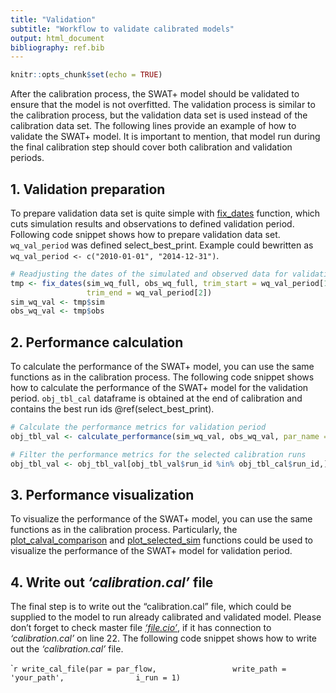 ```yaml
---
title: "Validation"
subtitle: "Workflow to validate calibrated models"
output: html_document
bibliography: ref.bib
---
```


```r
knitr::opts_chunk$set(echo = TRUE)
```

After the calibration process, the SWAT+ model should be validated to ensure that the model is not overfitted. The validation process is similar to the calibration process, but the validation data set is used instead of the calibration data set. The following lines provide an example of how to validate the SWAT+ model. It is important to mention, that model run during the final calibration step should cover both calibration and validation periods. 

## 1. Validation preparation {#val_step1}

To prepare validation data set is quite simple with [fix_dates](../reference/fix_dates.html) function, which cuts simulation results and observations to defined validation period. Following code snippet shows how to prepare validation data set. `wq_val_period` was defined select_best_print. Example could bewritten as `wq_val_period <- c("2010-01-01", "2014-12-31")`.


```r
# Readjusting the dates of the simulated and observed data for validation period
tmp <- fix_dates(sim_wq_full, obs_wq_full, trim_start = wq_val_period[1], 
                 trim_end = wq_val_period[2])
sim_wq_val <- tmp$sim
obs_wq_val <- tmp$obs
```

## 2. Performance calculation {#val_step2}

To calculate the performance of the SWAT+ model, you can use the same functions as in the calibration process. The following code snippet shows how to calculate the performance of the SWAT+ model for the validation period. `obj_tbl_cal` dataframe is obtained at the end of calibration and contains the best run ids \@ref(select_best_print).

```r
# Calculate the performance metrics for validation period
obj_tbl_val <- calculate_performance(sim_wq_val, obs_wq_val, par_name = "flo_day_52")

# Filter the performance metrics for the selected calibration runs
obj_tbl_val <- obj_tbl_val[obj_tbl_val$run_id %in% obj_tbl_cal$run_id,]
```

## 3. Performance visualization {#val_step3}

To visualize the performance of the SWAT+ model, you can use the same functions as in the calibration process. Particularly, the [plot_calval_comparison](../reference/plot_calval_comparison.html) and [plot_selected_sim](../reference/plot_selected_sim.html) functions could be used to visualize the performance of the SWAT+ model for validation period. 

## 4. Write out *'calibration.cal'* file {#val_step4}

The final step is to write out the "calibration.cal" file, which could be supplied to the model to run already calibrated and validated model. Please don't forget to check master file [*'file.cio'*](https://swatplus.gitbook.io/io-docs/introduction/master-file-file.cio), if it has connection to *'calibration.cal'* on line 22. The following code snippet shows how to write out the *'calibration.cal'* file. 

```r
write_cal_file(par = par_flow, 
               write_path = 'your_path',
               i_run = 1)
``



